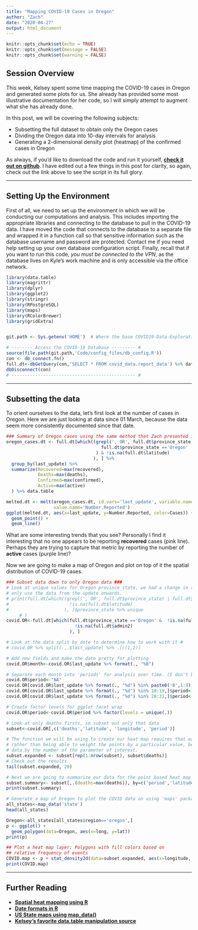 ```yaml
---
title: "Mapping COVID-19 Cases in Oregon"
author: "Zach"
date: "2020-04-27"
output: html_document
---
```


```r
knitr::opts_chunk$set(echo = TRUE)
knitr::opts_chunk$set(message = FALSE)
knitr::opts_chunk$set(warning = FALSE)
```

## Session Overview

This week, Kelsey spent some time mapping the COVID-19 cases in Oregon and generated some plots for 
us.  She already has provided some most illustrative documentation for her code, so I will simply 
attempt to augment what she has already done.

In this post, we will be covering the following subjects:

* Subsetting the full dataset to obtain only the Oregon cases
* Dividing the Oregon data into 10-day intervals for analysis
* Generating a 2-dimensional density plot (heatmap) of the confirmed cases in Oregon


As always, if you'd like to download the code and run it yourself, [**check it out on github**](https://github.com/H4estu/COVID19-Data-Exploration/blob/master/scripts/R/session3/covid_heat_map.R).
I have edited out a few things in this post for clarity, so again, check out the link above to see
the script in its full glory.

***

## Setting Up the Environment

First of all, we need to set up the environment in which we will be conducting our computations and 
analysis.  This includes importing the appropriate libraries and connecting to the database to pull 
in the COVID-19 data.  I have moved the code that connects to the database to a separate file and 
wrapped it in a function call so that sensitive information such as the database username and 
password are protected.  Contact me if you need help setting up your own database configuration
script.  Finally, recall that if you want to run this code, *you must be connected to the VPN*, as 
the database lives on Kyle's work machine and is only accessible via the office network.
```r
library(data.table)
library(magrittr)
library(dplyr)
library(ggplot2)
library(stringr)
library(RPostgreSQL)
library(maps)
library(RColorBrewer)
library(gridExtra)


git.path <- Sys.getenv('HOME')  # Where the base COVID19-Data-Exploration folder lives.

# -------- Access the COVID-19 Database --------- #
source(file.path(git.path,'Code/config_files/db_config.R'))
con <- db_connect.fn()
full.dt<-dbGetQuery(con,'SELECT * FROM covid_data.report_data') %>% data.table
dbDisconnect(con)  
# ----------------------------------------------- #

```
***

## Subsetting the data
To orient ourselves to the data, let's first look at the number of cases in Oregon.  Here we
are just looking at data since 01 March, because the data seem more consistently documented 
since that date.

```r
### Summary of Oregon cases using the same method that Zach presented in the first class ###
oregon_cases.dt <- full.dt[which((grepl(', OR', full.dt$province_state) | 
                                    full.dt$province_state =='Oregon'
                                  ) & !is.na(full.dt$latitude)
                                 ), ] %>%
  group_by(last_update) %>%
  summarize(Recovered=max(recovered), 
            Deaths=max(deaths), 
            Confirmed=max(confirmed), 
            Active=max(active)
  ) %>% data.table

melted.dt <- melt(oregon_cases.dt, id.vars='last_update', variable.name = 'Cases', 
                  value.name='Number.Reported')
ggplot(melted.dt, aes(x=last_update, y=Number.Reported, color=Cases)) +
  geom_point() + 
  geom_line()
```

What are some interesting trends that you see?  Personally I find it interesting that no one appears
to be reporting **recovered** cases (pink line).  Perhaps they are trying to capture that metric by 
reporting the number of **active** cases (purple line)?  

Now we are going to make a map of Oregon and plot on top of it the spatial distribution of COVID-19
cases. 
```r
### Subset data down to only Oregon data ###
# Look at unique values for Oregon province_state, we had a change in reporting so we are going to 
# only use the data from the update onwards.
# print(full.dt[which((grepl(', OR', full.dt$province_state) | full.dt$province_state =='Oregon') & 
#                       !is.na(full.dt$latitude)
#                     ), ]$province_state %>% unique
     # )
covid.OR<-full.dt[which(full.dt$province_state =='Oregon' &  !is.na(full.dt$latitude) & 
                          !is.na(full.dt$admin2)
                        ), ]

# Look at the data split by date to determine how to work with it #
# covid.OR %>% split(.,.$last_update) %>% .[c(1,2)]

# Add new fields and make the date pretty for plotting
covid.OR$month<-covid.OR$last_update %>% format(., "%B")

# Separate each month into 'periods' for analysis over time. (I don't know why I didn't do weeks lol)
covid.OR$period<-"NA"
covid.OR[covid.OR$last_update %>% format(., "%d") %in% paste0('0',1:9),]$period<-paste0(covid.OR[covid.OR$last_update %>% format(., "%d") %in% paste0('0',1:9),]$month,' 1-9')
covid.OR[covid.OR$last_update %>% format(., "%d") %in% 10:19,]$period<-paste0(covid.OR[covid.OR$last_update %>% format(., "%d") %in% 10:19,]$month,' 10-19')
covid.OR[covid.OR$last_update %>% format(., "%d") %in% 20:31,]$period<-paste0(covid.OR[covid.OR$last_update %>% format(., "%d") %in% 20:31,]$month,' 20-31')

# Create factor levels for ggplot facet wrap
covid.OR$period<-covid.OR$period %>% factor(levels = unique(.))

# Look at only deaths firsts, so subset out only that data
subset<-covid.OR[,c('deaths','latitude', 'longitude', 'period')]

# The function we will be using to create our heat map requires that each value be a unique 'event' with its own coordinate location
# rather than being able to weight the points by a particular value, because of this we must replicate our rows and their lat/long
# data by the number of the parameter of interest.
subset.expanded <- subset[rep(1:nrow(subset), subset$deaths)]
# Check out the results
tail(subset.expanded, 20)

# Next we are going to summarize our data for the point based heat map that we are going to do.
subset.summary<- subset[,.(deaths=max(deaths)), by=c('period','latitude', 'longitude')]
print(subset.summary)

# Generate a map of Oregon to plot the COVID data on using 'maps' package
all_states<-map_data('state')
head(all_states)

Oregon<-all_states[all_states$region=='oregon',]
p <- ggplot() +
  geom_polygon(data=Oregon, aes(x=long, y=lat))
print(p)

## Plot a heat map layer: Polygons with fill colors based on
## relative frequency of events
COVID.map <- p + stat_density2d(data=subset.expanded, aes(x=longitude, y=latitude, fill=..level.., alpha=..level..), geom="polygon")
print(COVID.map)
```

***

## Further Reading
* [**Spatial heat mapping using R**](https://trucvietle.me/r/tutorial/2017/01/18/spatial-heat-map-plotting-using-r.html )
* [**Date formats in R**](https://www.r-bloggers.com/date-formats-in-r/)
* [**US State maps using map_data()**](https://www.r-bloggers.com/us-state-maps-using-map_data/)
* [**Kelsey's favorite data.table manipulation source**](http://blog.yhat.com/posts/fast-summary-statistics-with-data-dot-table.html)